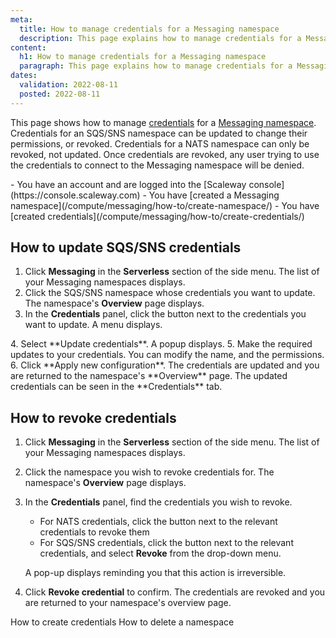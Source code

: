 ```yaml
---
meta:
  title: How to manage credentials for a Messaging namespace
  description: This page explains how to manage credentials for a Messaging namespace
content:
  h1: How to manage credentials for a Messaging namespace
  paragraph: This page explains how to manage credentials for a Messaging namespace
dates:
  validation: 2022-08-11
  posted: 2022-08-11 
---
```


This page shows how to manage [credentials](/compute/messaging/concepts#namespace) for a [Messaging namespace](/compute/messaging/concepts#namespace). Credentials for an SQS/SNS namespace can be updated to change their permissions, or revoked. Credentials for a NATS namespace can only be revoked, not updated. Once credentials are revoked, any user trying to use the credentials to connect to the Messaging namespace will be denied.

<Message type="requirement">
  - You have an account and are logged into the [Scaleway console](https://console.scaleway.com)
  - You have [created a Messaging namespace](/compute/messaging/how-to/create-namespace/)
  - You have [created credentials](/compute/messaging/how-to/create-credentials/)
</Message>

## How to update SQS/SNS credentials

1. Click **Messaging** in the **Serverless** section of the side menu. The list of your Messaging namespaces displays.
2. Click the SQS/SNS namespace whose credentials you want to update. The namespace's **Overview** page displays.
3. In the **Credentials** panel, click the <Icon name="more" /> button next to the credentials you want to update. A menu displays.
  <Lightbox src="scaleway-update-credentials.webp" alt="" />
4. Select **Update credentials**. A popup displays.
  <Lightbox src="scaleway-update-credentials-popup.webp" alt="" />
5. Make the required updates to your credentials. You can modify the name, and the permissions.
6. Click **Apply new configuration**.
  The credentials are updated and you are returned to the namespace's **Overview** page. The updated credentials can be seen in the **Credentials** tab.


## How to revoke credentials

1. Click **Messaging** in the **Serverless** section of the side menu. The list of your Messaging namespaces displays.
2. Click the namespace you wish to revoke credentials for. The namespace's **Overview** page displays.
3. In the **Credentials** panel, find the credentials you wish to revoke.
    - For NATS credentials, click the <Icon name="delete" /> button next to the relevant credentials to revoke them
    - For SQS/SNS credentials, click the <Icon name="more" /> button next to the relevant credentials, and select **Revoke** from the drop-down menu.

    A pop-up displays reminding you that this action is irreversible. 
4. Click **Revoke credential** to confirm. 
  The credentials are revoked and you are returned to your namespace's overview page.


<Navigation title="See Also">
  <PreviousButton to="/compute/messaging/how-to/create-credentials/">How to create credentials</PreviousButton>
  <NextButton to="/compute/messaging/how-to/delete-namespace/">How to delete a namespace</NextButton>
</Navigation>
